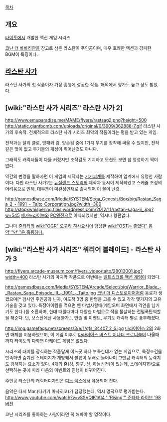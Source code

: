 [[목차]]

== 개요 ==

[[타이토]]에서 개발한 액션 게임 시리즈.

[[코난 더 바바리안]]을 참고로 삼은 라스탄이 주인공이며, 매우 호쾌한 액션과 경파한 BGM이 특징이다.

== [[라스탄 사가]] ==
라스탄 사가의 첫 작품이자 가장 흥행에 성공한 작품. 해외에서 평가도 높고 상도 받았다.

== [wiki:"라스탄 사가 시리즈" 라스탄 사가 2] ==
http://www.emuparadise.me/MAME/flyers/rastsag2.png?height=500
http://static.giantbomb.com/uploads/original/0/3909/362888-7.gif
라스탄 사가의 후속작. 전체적으로 라스탄 사가 시리즈 최악의 작품이라는 평을 받고 있는 게임.

전작과는 달리 클로, 방패와 검, 양손검 중에 1가지 무기를 장착해 싸울 수 있지만, 전작같은 맛이 없고 무기들의 개성이 뛰어난것도 아니다. 

그래픽도 캐릭터들이 다들 커졌지만 조작감도 기괴하고 모션도 보면 참 엉성하기 짝이 없다.

약간의 변명을 말하자면 이 게임의 제작자는 [[기기괴계]]를 제작하여 업계에서 유명한 사람이다. 다만 라스탄 사가2는 [[뉴질랜드 스토리]]의 제작과 동시이 제작되었고 스케쥴 조정의 어려움으로 인해, 대부분이 미완성인채로 출시되어 이 꼴이 난것.

http://gamesdbase.com/Media/SYSTEM/Sega_Genesis/Box/big/Rastan_Saga_2_-_1991_-_Taito_Corporation.jpg?width=300
http://stopxwhispering.files.wordpress.com/2012/11/rastan-saga-ii_.jpg?w=545
[[메가드라이브]]와 [[PC엔진]]으로 이식되었지만, 역시나 형편없다.

그나마 [[준타타]]의 [[wiki:"OGR" 오구라 히사요시]]이 담당한 [[wiki:"OST는 좋았다" 음악'''만'''은 훌륭하다.]]

== [wiki:"라스탄 사가 시리즈" 워리어 블레이드] - 라스탄 사가 3 ==
http://flyers.arcade-museum.com/flyers_video/taito/28013001.jpg?width=400
라스탄 사가의 마지막 작품으로 이번에는 [[벨트스크롤 액션 게임]]이 되었다.

http://gamesdbase.com/Media/SYSTEM/Arcade/Select/big/Warrior_Blade_-_Rastan_Saga_Episode_III_-_1991_-_Taito.jpg
[[코난 더 디스토로이어]]처럼 동료가 생겼으며[* 검사인 주인공과 닌자, 여도적 3명 중 한명을 고를 수 있고 각각 몇가지의 고유기술을 갖고 있다. 특정아이템을 먹으면 왠 마법사할배(게임오버 화면에서 격언을 남기기도 한다.)를 소환하며, 한대 때릴때마다 다양한 마법으로 적을 몰살하는 전멸폭탄역할을 해준다. 단, 보스전에선 사용불가.], 연출 및 이벤트, 무기도 캐릭터 별로 풍부해졌다.

http://img.gamefaqs.net/screens/3/e/1/gfs_34407_2_6.jpg
[[다라이어스 2]]의 2화면 매체를 이용하였으며, 이 게임 이후로 [[다라이어스 버스트 어나더 크로니클]]이 나올때까지 타이토의 다화면 아케이드 게임은 없었다.

시리즈의 대미를 장식하는 작품답게 어느곳 하나 부족한데가 없는 게임으로, 특정조건을 만족하면 숨겨진 스테이지가 개방돼서 볼륨이 두배로 늘어나며 그만큼 캐릭터의 능력치도 강해지는 요소가 있다. 
4개의 존(성, 항구, 산, 하늘신전)이 있는데, 스테이지1탄으로 선택하는 곳에 따라 다음의 이벤트와 진행이 바뀌어진다.

주인공 라스탄의 캐릭터디자인은 [[디노 렉스]]에서 유용되어 진다.

음악은 다시 Mar.(다카기 마사히코)가 담당했는데, 역시 명곡으로 평가받는다. [[http://www.youtube.com/watch?v=v8SVQIK1At4 '''Rising''' 준타타 라이브 '98 버전]] 

코난 시리즈를 좋아하는 사람이라면 꼭 해봐야 할 명작이다.
